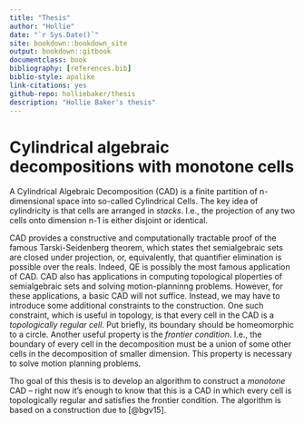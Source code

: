 ```yaml
---
title: "Thesis"
author: "Hollie"
date: "`r Sys.Date()`"
site: bookdown::bookdown_site
output: bookdown::gitbook
documentclass: book
bibliography: [references.bib]
biblio-style: apalike
link-citations: yes
github-repo: holliebaker/thesis
description: "Hollie Baker's thesis"
---
```


\newcommand{\R}{\mathbb{R}}
\newcommand{\Q}{\mathbb{Q}}
\newcommand{\N}{\mathbb{N}}
\newcommand{\Z}{\mathbb{Z}}
\newcommand{\A}{\mathbb{A}}

\newcommand{\proj}{\operatorname{proj}}
\newcommand{\projop}[1]{{\proj_{\R^{#1}}}}
\newcommand{\projops}[1]{{\proj_{\opspan{#1}}}}

\newcommand{\opspan}[1]{{\operatorname{span} \{#1\}}}

# Cylindrical algebraic decompositions with monotone cells

A Cylindrical Algebraic Decomposition (CAD) is a finite partition of n-dimensional space into so-called Cylindrical Cells. The
key idea of cylindricity is that cells are arranged in *stacks*. I.e., the projection of any two cells onto dimension
n-1 is either disjoint or identical.

CAD provides a constructive and computationally tractable proof of the famous Tarski-Seidenberg theorem, which states thet semialgebraic sets are
closed under projection, or, equivalently, that quantifier elimination is possible over the reals. Indeed, QE is
possibly the most famous application of CAD. CAD also has applications in computing topological ploperties of
semialgebraic sets and solving motion-planninng problems. However, for these applications, a basic CAD will not suffice.
Instead, we may have to introduce some additional constraints to the construction. One such constraint, which is useful
in topology, is that every cell in the CAD is a *topologically regular cell*. Put briefly, its boundary should be
homeomorphic to a circle. Another useful property is the *frontier condition*. I.e., the boundary of every cell in the
decomposition must be a union of some other cells in the decomposition of smaller dimension. This property is necessary
to solve motion planning problems.

Tho goal of this thesis is to develop an algorithm to construct a *monotone* CAD -- right now it's enough to know that
this is a CAD in which every cell is topologically regular and satisfies the frontier condition. The algorithm is based
on a construction due to [@bgv15].


